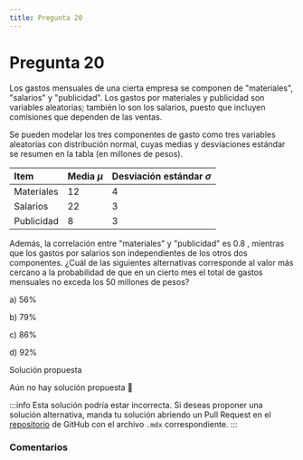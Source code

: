 ```yaml
---
title: Pregunta 20
---
```



# Pregunta 20

Los gastos mensuales de una cierta empresa se componen de "materiales", "salarios" y "publicidad". Los gastos por materiales y publicidad son variables aleatorias; también lo son los salarios, puesto que incluyen comisiones que dependen de las ventas.

Se pueden modelar los tres componentes de gasto como tres variables aleatorias con distribución normal, cuyas medias y desviaciones estándar se resumen en la tabla (en millones de pesos).

| Item | Media $\mu$ | Desviación estándar $\sigma$ |
| :--- | :--- | :--- |
| Materiales | 12 | 4 |
| Salarios | 22 | 3 |
| Publicidad | 8 | 3 |

Además, la correlación entre "materiales" y "publicidad" es 0.8 , mientras que los gastos por salarios son independientes de los otros dos componentes.
¿Cuál de las siguientes alternativas corresponde al valor más cercano a la probabilidad de que en un cierto mes el total de gastos mensuales no exceda los 50 millones de pesos?

a) $56 \%$

b) $79 \%$

c) $86 \%$

d) $92 \%$

<MDXDetails>
<summary>Solución propuesta</summary>

Aún no hay solución propuesta 🥲

:::info 
Esta solución podría estar incorrecta. Si deseas proponer una solución alternativa, manda tu solución abriendo
un Pull Request en el [repositorio](https://github.com/crow-rojas/apuntes-fundamentals/pulls) de GitHub con el archivo
`.mdx` correspondiente. 
:::

</MDXDetails>

### Comentarios

<Disqus
  url="https://crow-rojas.github.io/apuntes-fundamentals/docs/Probabilidades y Estadística/exercises/2018-2/p20"
  identifier="Probabilidades y Estadística/exercises/2018-2/p20"
  title="2018-2 Probabilidades y Estadística - Pregunta 20"
/>
